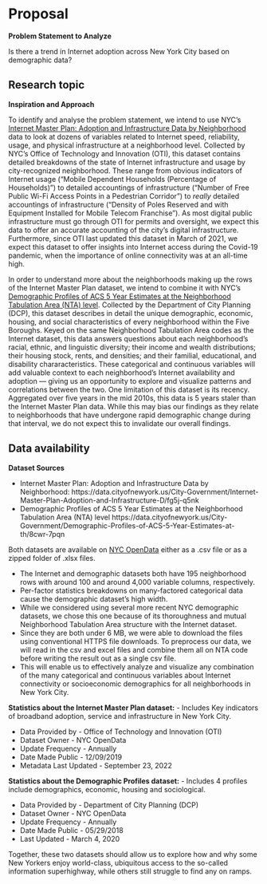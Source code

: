 # Proposal

**Problem Statement to Analyze**

Is there a trend in Internet adoption across New York City based on demographic data?


## Research topic

**Inspiration and Approach**

To identify and analyse the problem statement, we intend to use NYC's [Internet Master Plan: Adoption and Infrastructure Data by Neighborhood](https://data.cityofnewyork.us/City-Government/Internet-Master-Plan-Adoption-and-Infrastructure-D/fg5j-q5nk) data to look at dozens of variables related to Internet speed, reliability, usage, and physical infrastructure at a neighborhood level. 
Collected by NYC's Office of Technology and Innovation (OTI), this dataset contains detailed breakdowns of the state of Internet infrastructure and usage by city-recognized neighborhood. 
These range from obvious indicators of Internet usage ("Mobile Dependent Households (Percentage of Households)") to detailed accountings of infrastructure ("Number of Free Public Wi-Fi Access Points in a Pedestrian Corridor") to *really* detailed accountings of infrastructure ("Density of Poles Reserved and with Equipment Installed for Mobile Telecom Franchise"). 
As most digital public infrastructure must go through OTI for permits and oversight, we expect this data to offer an accurate accounting of the city's digital infrastructure. 
Furthermore, since OTI last updated this dataset in March of 2021, we expect this dataset to offer insights into Internet access during the Covid-19 pandemic, when the importance of online connectivity was at an all-time high.

In order to understand more about the neighborhoods making up the rows of the Internet Master Plan dataset, we intend to combine it with NYC's [Demographic Profiles of ACS 5 Year Estimates at the Neighborhood Tabulation Area (NTA) level](https://data.cityofnewyork.us/City-Government/Demographic-Profiles-of-ACS-5-Year-Estimates-at-th/8cwr-7pqn). 
Collected by the Department of City Planning (DCP), this dataset describes in detail the unique demographic, economic, housing, and social characteristics of every neighborhood within the Five Boroughs. Keyed on the same Neighborhood Tabulation Area codes as the Internet dataset, this data answers questions about each neighborhood's racial, ethnic, and linguistic diversity; their income and wealth distributions; their housing stock, rents, and densities; and their familial, educational, and disability chararacteristics. 
These categorical and continuous variables will add valuable context to each neighborhood's Internet availability and adoption — giving us an opportunity to explore and visualize patterns and correlations between the two. One limitation of this dataset is its recency. Aggregated over five years in the mid 2010s, this data is 5 years staler than the Internet Master Plan data. 
While this may bias our findings as they relate to neighborhoods that have undergone rapid demographic change during that interval, we do not expect this to invalidate our overall findings.


## Data availability

**Dataset Sources**

 - Internet Master Plan: Adoption and Infrastructure Data by Neighborhood:
 https://data.cityofnewyork.us/City-Government/Internet-Master-Plan-Adoption-and-Infrastructure-D/fg5j-q5nk
 - Demographic Profiles of ACS 5 Year Estimates at the Neighborhood Tabulation Area (NTA) level
 https://data.cityofnewyork.us/City-Government/Demographic-Profiles-of-ACS-5-Year-Estimates-at-th/8cwr-7pqn

Both datasets are available on [NYC OpenData](https://opendata.cityofnewyork.us) either as a .csv file or as a zipped folder of .xlsx files.

- The Internet and demographic datasets both have 195 neighborhood rows with around 100 and around 4,000 variable columns, respectively. 
- Per-factor statistics breakdowns on many-factored categorical data cause the demographic dataset's high width.  
- While we considered using several more recent NYC demographic datasets, we chose this one because of its thoroughness and mutual Neighborhood Tabulation Area structure with the Internet dataset. 
- Since they are both under 6 MB, we were able to download the files using conventional HTTPS file downloads. To preprocess our data, we will read in the csv and excel files and combine them all on NTA code before writing the result out as a single csv file. 
- This will enable us to effectively analyze and visualize any combination of the many categorical and continuous variables about Internet connectivity or socioeconomic demographics for all neighborhoods in New York City.

**Statistics about the Internet Master Plan dataset:**
- Includes Key indicators of broadband adoption, service and infrastructure in New York City.

- Data Provided by - Office of Technology and Innovation (OTI)
- Dataset Owner - NYC OpenData
- Update Frequency - Annually
- Date Made Public - 12/09/2019
- Metadata Last Updated - September 23, 2022

**Statistics about the Demographic Profiles dataset:**
- Includes 4 profiles include demographics, economic, housing and sociological.

- Data Provided by - Department of City Planning (DCP)
- Dataset Owner - NYC OpenData
- Update Frequency - Annually
- Date Made Public - 05/29/2018
- Last Updated - March 4, 2020

Together, these two datasets should allow us to explore how and why some New Yorkers enjoy world-class, ubiquitous access to the so-called information superhighway, while others still struggle to find any on ramps.